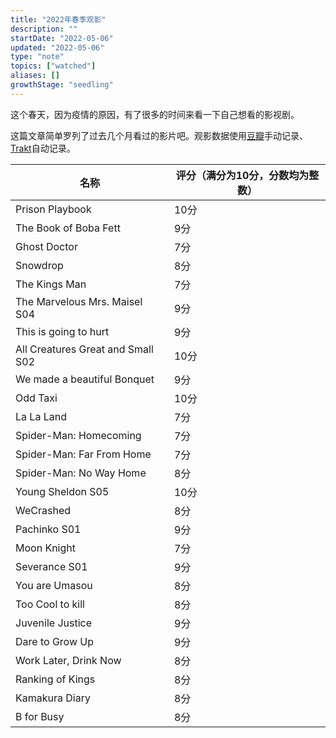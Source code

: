 ```yaml
---
title: "2022年春季观影"
description: ""
startDate: "2022-05-06"
updated: "2022-05-06"
type: "note"
topics: ["watched"]
aliases: []
growthStage: "seedling"
---
```


这个春天，因为疫情的原因，有了很多的时间来看一下自己想看的影视剧。

这篇文章简单罗列了过去几个月看过的影片吧。<Footnote idName={1}>观影数据使用[豆瓣](https://www.douban.com)手动记录、[Trakt](https://trakt.tv)自动记录。</Footnote>

<Spacer />

| 名称     | 评分（满分为10分，分数均为整数） |
| ----------- | ----------- |
| Prison Playbook    | 10分    |
| The Book of Boba Fett  | 9分      |
| Ghost Doctor | 7分      |
| Snowdrop | 8分      |
| The Kings Man | 7分      |
| The Marvelous Mrs. Maisel S04 | 9分      |
| This is going to hurt | 9分      |
| All Creatures Great and Small S02 | 10分|
| We made a beautiful Bonquet | 9分  |
| Odd Taxi | 10分 |
| La La Land | 7分 |
| Spider-Man: Homecoming | 7分 |
| Spider-Man: Far From Home | 7分 |
| Spider-Man: No Way Home | 8分 |
| Young Sheldon S05 | 10分 |
| WeCrashed | 8分 |
| Pachinko S01 | 9分 |
| Moon Knight   |  7分  |
| Severance S01 | 9分   |
| You are Umasou | 8分   |
| Too Cool to kill | 8分   |
| Juvenile Justice | 9分  |
| Dare to Grow Up | 9分  |
| Work Later, Drink Now | 8分  |
| Ranking of Kings | 8分  |
| Kamakura Diary | 8分  |
| B for Busy | 8分  |